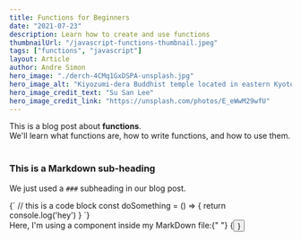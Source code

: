 ```yaml
---
title: Functions for Beginners
date: "2021-07-23"
description: Learn how to create and use functions
thumbnailUrl: "/javascript-functions-thumbnail.jpeg"
tags: ["functions", "javascript"]
layout: Article
author: Andre Simon
hero_image: "./derch-4CMq1GxDSPA-unsplash.jpg"
hero_image_alt: "Kiyozumi-dera Buddhist temple located in eastern Kyoto, Japan"
hero_image_credit_text: "Su San Lee"
hero_image_credit_link: "https://unsplash.com/photos/E_eWwM29wfU"
---
```


<div>
  This is a blog post about <strong>functions</strong>. <br />
  We'll learn what functions are, how to write functions, and how to use them.
</div>

<br />

### This is a Markdown sub-heading

We just used a `###` subheading in our blog post.

<StaticCodeSnippet language="js">
  {`
  // this is a code block
  const doSomething = () => {
    return console.log('hey')
  }
  `}
</StaticCodeSnippet>

<div>
  Here, I'm using a component inside my MarkDown file:{" "}
  {<Button text={"Click me"} />}
</div>

